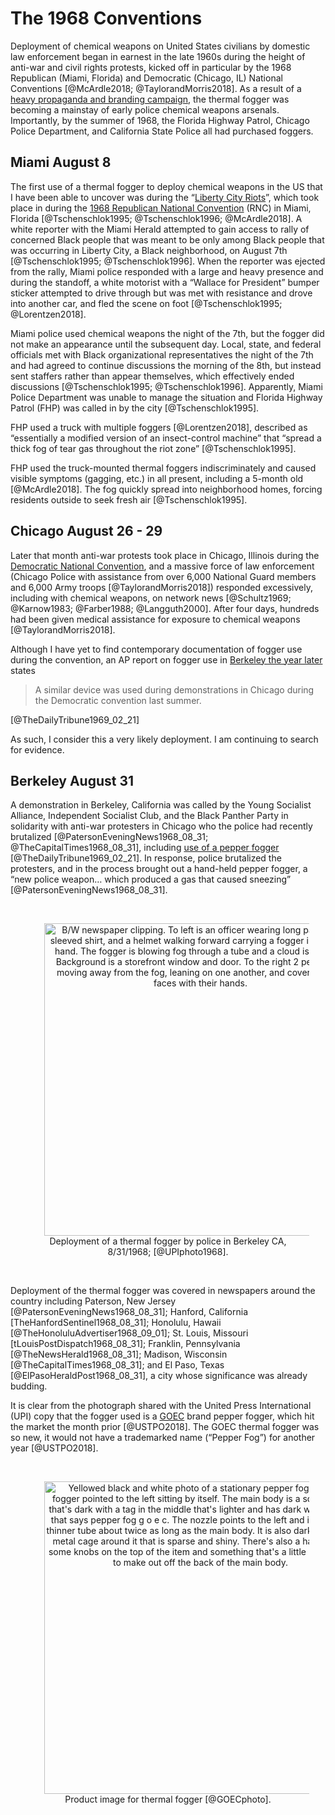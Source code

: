 # The 1968 Conventions {-}

Deployment of chemical weapons on United States civilians by domestic law enforcement began in earnest in the late 1960s during the height of anti-war and civil rights protests, kicked off in particular by the 1968 Republican (Miami, Florida) and Democratic (Chicago, IL) National Conventions [@McArdle2018; @TaylorandMorris2018].
As a result of a [heavy propaganda and branding campaign](#TheReturn), the thermal fogger was becoming a mainstay of early police chemical weapons arsenals.
Importantly, by the summer of 1968, the Florida Highway Patrol, Chicago Police Department, and California State Police all had purchased foggers.


## Miami August 8 {- #MiamiFL1968_08_08}

The first use of a thermal fogger to deploy chemical weapons in the US that I have been able to uncover was during the "[Liberty City Riots](https://en.wikipedia.org/wiki/1968_Miami_riot)", which took place in during the [1968 Republican National Convention](https://en.wikipedia.org/wiki/1968_Republican_National_Convention) (RNC) in Miami, Florida [@Tschenschlok1995; @Tschenschlok1996; @McArdle2018].
A white reporter with the Miami Herald attempted to gain access to rally of concerned Black people that was meant to be only among Black people that was occurring in Liberty City, a Black neighborhood, on August 7th [@Tschenschlok1995; @Tschenschlok1996].
When the reporter was ejected from the rally, Miami police responded with a large and heavy presence and during the standoff, a white motorist with a "Wallace for President" bumper sticker attempted to drive through but was met with resistance and drove into another car, and fled the scene on foot [@Tschenschlok1995; @Lorentzen2018].

Miami police used chemical weapons the night of the 7th, but the fogger did not make an appearance until the subsequent day.
Local, state, and federal officials met with Black organizational representatives the night of the 7th and had agreed to continue discussions the morning of the 8th, but instead sent staffers rather than appear themselves, which effectively ended discussions [@Tschenschlok1995; @Tschenschlok1996]. 
Apparently, Miami Police Department was unable to manage the situation and Florida Highway Patrol (FHP) was called in by the city [@Tschenschlok1995].

FHP used a truck with multiple foggers [@Lorentzen2018], described as "essentially a modified version of an insect-control machine" that "spread a thick fog of tear gas throughout the riot zone" [@Tschenschlok1995]. 

FHP used the truck-mounted thermal foggers indiscriminately and caused visible symptoms (gagging, etc.) in all present, including a 5-month old [@McArdle2018].
The fog quickly spread into neighborhood homes, forcing residents outside to seek fresh air [@Tschenschlok1995].


## Chicago August 26 - 29 {- #ChicagoIL1968_08_26}

Later that month anti-war protests took place in Chicago, Illinois during the [Democratic National Convention](https://en.wikipedia.org/wiki/1968_Democratic_National_Convention), and a massive force of law enforcement (Chicago Police with assistance from over 6,000 National Guard members and 6,000 Army troops [@TaylorandMorris2018]) responded excessively, including with chemical weapons, on network news [@Schultz1969; @Karnow1983; @Farber1988; @Langguth2000]. 
After four days, hundreds had been given medical assistance for exposure to chemical weapons [@TaylorandMorris2018].

Although I have yet to find contemporary documentation of fogger use during the convention, an AP report on fogger use in [Berkeley the year later](#BerkeleyCA1969_02_21) states

> A similar device was used during demonstrations in Chicago during the Democratic convention last summer.

[@TheDailyTribune1969_02_21]

As such, I consider this a very likely deployment.
I am continuing to search for evidence.


## Berkeley August 31 {-}

A demonstration in Berkeley, California was called by the Young Socialist Alliance, Independent Socialist Club, and the Black Panther Party in solidarity with anti-war protesters in Chicago who the police had recently brutalized [@PatersonEveningNews1968_08_31; @TheCapitalTimes1968_08_31], including [use of a pepper fogger](#ChicagoIL1968_08_26) [@TheDailyTribune1969_02_21].
In response, police brutalized the protesters, and in the process brought out a hand-held pepper fogger, a "new police weapon... which produced a gas that caused sneezing" [@PatersonEveningNews1968_08_31].

<br>
<div style="text-align: center;">
  <figure>
    <img src="img/berkeley_1968_08_31.png" alt="B/W newspaper clipping. To left is an officer wearing long pants, long sleeved shirt, and a helmet walking forward carrying a fogger in the right hand. The fogger is blowing fog through a tube and a cloud is forming. Background is a storefront window and door. To the right 2 people are moving away from the fog, leaning on one another, and covering their faces with their hands.    " width="500"  style="margin: 0 1em 0 1em" />
    <figcaption> 
      Deployment of a thermal fogger by police in Berkeley CA, 8/31/1968; [@UPIphoto1968].
    </figcaption>
  </figure>
</div>
<br>


Deployment of the thermal fogger was covered in newspapers around the country including Paterson, New Jersey [@PatersonEveningNews1968_08_31]; Hanford, California [TheHanfordSentinel1968_08_31]; Honolulu, Hawaii [@TheHonoluluAdvertiser1968_09_01]; St. Louis, Missouri [tLouisPostDispatch1968_08_31]; Franklin, Pennsylvania [@TheNewsHerald1968_08_31]; Madison, Wisconsin [@TheCapitalTimes1968_08_31]; and El Paso, Texas [@ElPasoHeraldPost1968_08_31], a city whose significance was already budding.

It is clear from the photograph shared with the United Press International (UPI) copy that the fogger used is a [GOEC](#GOEC) brand pepper fogger, which hit the market the month prior [@USTPO2018].
The GOEC thermal fogger was so new, it would not have a trademarked name ("Pepper Fog") for another year [@USTPO2018].

<br>
<div style="text-align: center;">
  <figure>
    <img src="img/goec_pf.png" width="500" alt="Yellowed black and white photo of a stationary pepper fog thermal fogger pointed to the left sitting by itself. The main body is a square box that's dark with a tag in the middle that's lighter and has dark writing on it that says pepper fog g o e c. The nozzle points to the left and is a longer thinner tube about twice as long as the main body. It is also dark and has a metal cage around it that is sparse and shiny. There's also a handle and some knobs on the top of the item and something that's a little bit difficult to make out off the back of the main body." style="margin: 0 1em 0 1em" />
   <figcaption>
     Product image for thermal fogger [@GOECphoto].
   </figcaption>
  </figure>
</div> 
<br>
